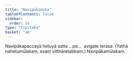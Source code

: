 ```yaml
---
title: "Navipākaduka"
tableOfContents: false
sidebar:
  order: 18
type: "tipitaka"
basket: "ab"
---
```



<DynamicBreadcrumb />

<Division number="507">

<Paragraph number="1747">
Navipākapaccayā hetuyā satta …pe…  avigate terasa.

</Paragraph>
</Division>

<Paragraph number="1748" type="center">
(Yathā nahetumūlakaṃ, evaṃ vitthāretabbaṃ.)



</Paragraph>

<Paragraph number="1749" type="center">
Navipākamūlakaṃ.
</Paragraph>